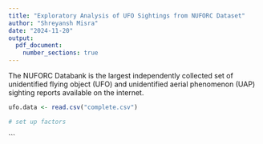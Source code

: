 ```yaml
---
title: "Exploratory Analysis of UFO Sightings from NUFORC Dataset"
author: "Shreyansh Misra"
date: "2024-11-20"
output:
  pdf_document:
    number_sections: true
---
```

The NUFORC Databank is the largest independently collected set of unidentified flying object (UFO) and unidentified aerial phenomenon (UAP) sighting reports available on the internet.

```r
ufo.data <- read.csv("complete.csv")

# set up factors
```





```
